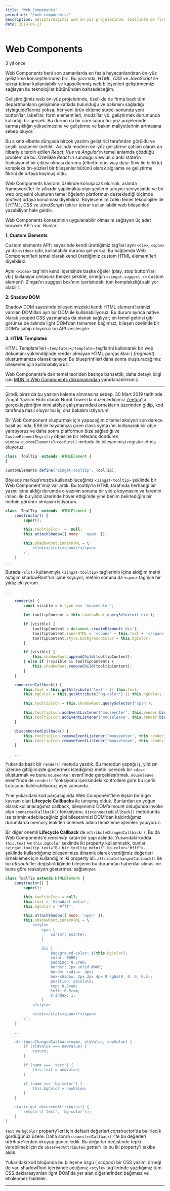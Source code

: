 ```yaml
---
title: 'Web Components'
permalink: "/web-components/"
description: Geliştirdiğimiz web ön-yüz projelerinde, özellikle de firma bazlı tüm departmanların gelişimine katkıda bulunduğu ve bakımını sağladığı styleguide’larınız yoksa; her yeni ürün ekleme süreci sonunda yeni button’lar, label’lar, form element’leri, modal’lar vb. geliştirmek durumunda kalındığı bir gerçek. Bu durum da bir süre sonra ön-yüz projelerinde karmaşıklığın yükselmesine ve geliştirme ve bakım maliyetlerinin artmasına sebep oluyor.
date: 2019-06-17
---
```


# Web Components
3 yıl önce

Web Components beni son zamanlarda en fazla heyecanlandıran ön-yüz geliştirme konseptlerinden biri. Bu yazımda, _HTML_, _CSS_ ve _JavaScript_ ile tekrar tekrar kullanılabilir ve kapsüllenmiş web bileşenleri geliştirmemizi sağlayan bu teknolojiler bütününden bahsedeceğim.

Geliştirdiğimiz web ön-yüz projelerinde, özellikle de firma bazlı tüm departmanların gelişimine katkıda bulunduğu ve bakımını sağladığı styleguide’larınız yoksa; her yeni ürün ekleme süreci sonunda yeni button’lar, label’lar, form element’leri, modal’lar vb. geliştirmek durumunda kalındığı bir gerçek. Bu durum da bir süre sonra ön-yüz projelerinde karmaşıklığın yükselmesine ve geliştirme ve bakım maliyetlerinin artmasına sebep oluyor.

Bu sıkıntı elbette dünyada birçok yazılım geliştirici tarafından görüldü ve çeşitli çözümler üretildi. Aslında modern ön-yüz geliştirme çatıları olarak an itibariyle tercih edilen _React_, _Vue_ ve _Angular_’ın temel anlamda çözdüğü problem de bu. Özellikle _React’ın_ sunduğu view’un o anki state’in fonksiyonel bir çıktısı olması durumu (elbette one-way data-flow ile birlikte) kompleks ön-yüzleri bir bileşenler bütünü olarak algılama ve geliştirme fikrini de ortaya koymuş oldu.

Web Components kavramı özelinde konuşacak olursak, aslında framework’ler ile yıllardır yapılmakta olan şeylerin tarayıcı seviyesinde ve bir web projesini oluşturan temel öğelerin platformun desteklediği biçimde (_native_) ortaya konulması diyebiliriz. Böylece elimizdeki temel teknolojiler ile ( _HTML_, _CSS_ ve _JavaScript_) tekrar tekrar kullanılabilir web bileşenleri yazabiliyor hale geldik.

Web Components konseptinin uygulanabilir olmasını sağlayan üç adet browser API’ı var. Bunlar:

**1\. Custom Elements**

Custom elements API’ı sayesinde kendi ürettiğimiz tag’leri aynı `<div>`, `<span>` ya da `<video>` gibi, kullanabilir duruma geliyoruz. Bu bağlamda Web Component'leri temel olarak kendi ürettiğimiz custom HTML element'leri diyebiliriz.

Aynı `<video>` tag'inin kendi içerisinde başka öğeler (play, stop button'ları vb.) kullanıyor olmasına benzer şekilde, örneğin `<zingat-suggest />` custom element'i Zingat'ın suggest box'ının içerisindeki tüm kompleksliği saklıyor olabilir.

**2\. Shadow DOM**

Shadow DOM sayesinde bileşenimizdeki kendi HTML element’lerimizi varolan DOM’dan ayrı bir DOM ile kullanabiliyoruz. Bu durum ayrıca native olarak scoped CSS yazmamıza da olanak sağlıyor; en temel getirisi gibi görünse de aslında light DOM’dan tamamen bağımsız, bileşen özelinde bir DOM’a sahip oluyoruz bu API vesilesiyle.

**3\. HTML Templates**

HTML Template’leri `<template></template>` tag'larini kullanarak bir web dökümanı yüklendiğinde render olmayan HTML parçacıkları ( _fragment_) oluşturmamıza olanak tanıyor. Bu blueprint'leri daha sonra oluşturacağımız bileşenler için kullanabiliyoruz.

Web Components’e dair temel teoriden basitçe bahsettik, daha detaylı bilgi için [MDN’in Web Components dökümanından](https://developer.mozilla.org/en-US/docs/Web/Web_Components) yararlanabilirsiniz.

* * *

Şimdi, biraz da bu yazının kaleme alınmasına sebep, 30 Mart 2019 tarihinde Zingat Yazılım Ekibi olarak Nurol Tower’da düzenlediğimiz [Zeetup](https://www.meetup.com/zingat/)’ta gerçekleştirdiğim mini atölye çalışmasındaki örneklerin üzerinden gidip, kod tarafında nasıl oluyor bu iş, ona bakalım istiyorum:

Bir Web Component oluşturmak için yapacağımız temel aksiyon son derece basit aslında, ES6 ile hayatımıza giren class syntax’ını kullanarak bir obje yaratıyoruz ve daha sonra platformun bize sağladığı ve `CustomElementRegistry` objesine bir referans döndüren `window.customElements`'in `define()` metodu ile bileşenimizi register etmiş oluyoruz.

```javascript
class  ToolTip  extends  HTMLElement {
}

customElements.define('zingat-tooltip', ToolTip);
```

Böylece markup’ımızda kullanabileceğimiz `<zingat-tooltip>` şeklinde bir Web Component'imiz var artık. Bu tooltip'in HTML tarafında herhangi bir yazıyı içine aldığı durumda o yazının sonuna bir yıldız koymasını ve faremin imleci ile bu yıldız üzerinde hover ettiğimde yine benim belirlediğim bir metnin görünür olmasını istiyorum.

```javascript
class  ToolTip  extends  HTMLElement {
	constructor() {
		super();

		this.tooltipIcon  =  null;
		this.attachShadow({ mode:  'open' });

		this.shadowRoot.innerHTML = \`
			<slot></slot><span>\*</span>
		\`;
	}
...
```

Burada `<slot>` kullanımıyla `<zingat-tooltip>` tag'lerinin içine aldığım metni açtığım shadowRoot'un içine koyuyor, metnin sonuna da `<span>` tag'iyle bir yıldız ekliyorum.

```javascript
...

	render(e) {
		const visible = e.type === 'mouseenter';

		let tooltipContent = this.shadowRoot.querySelector('div');

		if (visible) {
			tooltipContent = document.createElement('div');
			tooltipContent.innerHTML = '<span>' + this.text + '</span>';
			tooltipContent.style.backgroundColor = this.bgColor;
		}

		if (visible) {
			this.shadowRoot.appendChild(tooltipContent);
		} else if (!visible && tooltipContent) {
			this.shadowRoot.removeChild(tooltipContent);
		}
	}

	connectedCallback() {
		this.text = this.getAttribute('text') || this.text;
		this.bgColor = this.getAttribute('bg-color') || this.bgColor;

		this.tooltipIcon = this.shadowRoot.querySelector('span');

		this.tooltipIcon.addEventListener('mouseenter', this.render.bind(this));
		this.tooltipIcon.addEventListener('mouseleave', this.render.bind(this));
	}

	disconnectedCallback() {
		this.tooltipIcon.removeEventListener('mouseenter', this.render);
		this.tooltipIcon.removeEventListener('mouseleave', this.render);
	}

	...
```

Yukarıda basit bir `render()` metodu yazdık. Bu metodun yaptığı iş, yıldızın üzerine gittiğimizde göstermek istediğimiz metni içerecek bir `<div>` oluşturmak ve bunu `mouseenter` event'inde gerçekleştirmek. `mouseleave` event'inde de `render()` fonksiyonu içerisindeki kontrollere göre bu içerik kutusunu kaldırabiliyoruz aynı zamanda.

Yine yukarıdaki kod parçacığında Web Component’lere ilişkin bir diğer kavram olan **Lifecycle Callbacks** ile tanışmış olduk. Bunlardan en yoğun olarak kullanacağımız callback, bileşenimiz DOM’a mount olduğunda invoke olan `connectedCallback()` fonksiyonu. `disconnectedCallback()` metodunda ise tahmin edebileceğiniz gibi bileşenimizi DOM'dan kaldırdığımız durumlarda memory leak'leri önlemek adına temizleme işlemleri yapıyoruz.

Bir diğer önemli **Lifecycle Callback** de `attributeChangedCallback()`. Bu da Web Components'e _reactivity_ katan bir yapı aslında. Yukarıdaki kodda `this.text` ve `this.bgColor` şeklinde iki property kullanmıştık, bunlar `<zingat-tooltip text="Bu bir tooltip metni!" bg-color="#fff">...` şeklinde kullandığımız bileşenimize dinamik olarak verdiğimiz değerleri örneklemek için kullandığım iki property idi. `attributeChangedCallback()` ile bu _attribute_'ler değiştirildiğinde bileşenin bu durumdan haberdar olması ve buna göre reaksiyon göstermesi sağlanıyor.

```javascript
class ToolTip extends HTMLElement {
	constructor() {
		super();

		this.tooltipIcon = null;
		this.text = 'Standart metin';
		this.bgColor = "#fff";

		this.attachShadow({ mode: 'open' });
		this.shadowRoot.innerHTML = \`
			<style>
				span {
					cursor: pointer;
				}

				div {
					background-color: ${this.bgColor};
					color: #000;
					padding: 0.5rem;
					border: 1px solid #000;
					border-radius: 4px;
					box-shadow: 2px 2px 4px 0 rgba(0, 0, 0, 0.5);
					position: absolute;
					top: 0.5rem;
					left: 0.5rem;
					z-index: 1;
				}
			</style>

			<slot></slot><span>\*</span>
		\`;
	}

	...

	attributeChangedCallback(name, oldValue, newValue) {
		if (oldValue === newValue) {
			return;
		}

		if (name === 'text') {
			this.text = newValue;
		}

		if (name === 'bg-color') {
			this.bgColor = newValue;
		}
	}

	static get observedAttributes() {
		return \['text', 'bg-color'\];
	}
}
```

`text` ve `bgColor` property'leri için default değerleri _constructor_'da belirledik gördüğünüz üzere. Daha sonra `connectedCallback()`'te bu değerleri _attribute_'lerden okuyup güncelledik. Bu değerler değiştinde tepki verebilmek için de `observedAttributes` _getter_'ı ile bu iki property'i takibe aldık.

Yukarıdaki kod bloğunda bu bileşene özgü ( _scoped_) bir CSS yazımı örneği de var. shadowRoot içerisinde açtığımız `<style>` tag'lerinde yazdığımız tüm CSS deklarasyonları light DOM'da yer alan diğerlerinden bağımsız ve etkilenmez haldeler.

* * *

<div class="video-wrapper">
    <iframe class="lazy" width="560" height="315" title="Web Components" data-src="https://www.youtube.com/embed/IGDJyP_-p6A" frameborder="0" allow="accelerometer; autoplay; encrypted-media; gyroscope; picture-in-picture" allowfullscreen>
    </iframe>
</div>

Bu projenin tamamlanmış haline ve diğer örneklerin de yer aldığı repoya [https://github.com/doganozturk/web-components](https://github.com/doganozturk/web-components) üzerinden erişebilirsiniz. Konu üzerine gerçekleştirdiğim sunuma da [buradan](https://youtu.be/IGDJyP_-p6A) ulaşabilirsiniz. Ayrıca bu örnekleri oluşturmam ve geliştirmem noktasında Web Components’i daha iyi anlamamı sağlayan ve örneklerinden yararlandığım Maximilian Schwarzmüller’in Udemy’deki [Web Components & Stencil.js — Build Custom HTML Elements](https://www.udemy.com/web-components-stenciljs-build-custom-html-elements/) dersini de konuyla ilgili herkese tavsiye ediyorum.

*\* Bu yazı ilk olarak [labs.zingat.com](https://labs.zingat.com) adresinde belirtilen tarihte yayımlanmıştır.*
